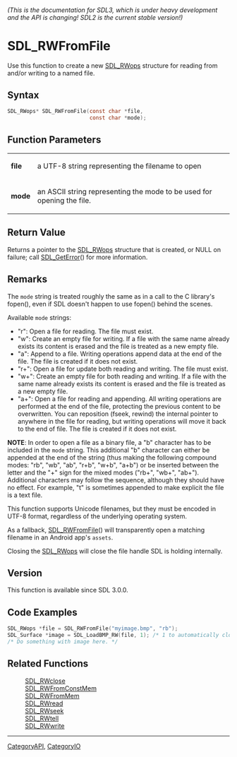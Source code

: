 ====== (This is the documentation for SDL3, which is under heavy development and the API is changing! SDL2 is the current stable version!) ======
= SDL_RWFromFile =

Use this function to create a new [[SDL_RWops]] structure for reading from and/or writing to a named file.

== Syntax ==

<syntaxhighlight lang='c'>
SDL_RWops* SDL_RWFromFile(const char *file,
                          const char *mode);
</syntaxhighlight>

== Function Parameters ==

{|
|'''file'''
|a UTF-8 string representing the filename to open
|-
|'''mode'''
|an ASCII string representing the mode to be used for opening the file.
|}

== Return Value ==

Returns a pointer to the [[SDL_RWops]] structure that is created, or NULL
on failure; call [[SDL_GetError]]() for more information.

== Remarks ==

The <code>mode</code> string is treated roughly the same as in a call to
the C library's fopen(), even if SDL doesn't happen to use fopen() behind
the scenes.

Available <code>mode</code> strings:

* "r": Open a file for reading. The file must exist.
* "w": Create an empty file for writing. If a file with the same name already exists its content is erased and the file is treated as a new empty file.
* "a": Append to a file. Writing operations append data at the end of the file. The file is created if it does not exist.
* "r+": Open a file for update both reading and writing. The file must exist.
* "w+": Create an empty file for both reading and writing. If a file with the same name already exists its content is erased and the file is treated as a new empty file.
* "a+": Open a file for reading and appending. All writing operations are performed at the end of the file, protecting the previous content to be overwritten. You can reposition (fseek, rewind) the internal pointer to anywhere in the file for reading, but writing operations will move it back to the end of file. The file is created if it does not exist.

'''NOTE''': In order to open a file as a binary file, a "b" character has
to be included in the <code>mode</code> string. This additional "b"
character can either be appended at the end of the string (thus making the
following compound modes: "rb", "wb", "ab", "r+b", "w+b", "a+b") or be
inserted between the letter and the "+" sign for the mixed modes ("rb+",
"wb+", "ab+"). Additional characters may follow the sequence, although they
should have no effect. For example, "t" is sometimes appended to make
explicit the file is a text file.

This function supports Unicode filenames, but they must be encoded in UTF-8
format, regardless of the underlying operating system.

As a fallback, [[SDL_RWFromFile]]() will transparently open a matching
filename in an Android app's <code>assets</code>.

Closing the [[SDL_RWops]] will close the file handle SDL is holding
internally.

== Version ==

This function is available since SDL 3.0.0.

== Code Examples ==

<syntaxhighlight lang='c++'>
SDL_RWops *file = SDL_RWFromFile("myimage.bmp", "rb");
SDL_Surface *image = SDL_LoadBMP_RW(file, 1); /* 1 to automatically close the RWops. */
/* Do something with image here. */
</syntaxhighlight>

== Related Functions ==

:[[SDL_RWclose]]
:[[SDL_RWFromConstMem]]
:[[SDL_RWFromMem]]
:[[SDL_RWread]]
:[[SDL_RWseek]]
:[[SDL_RWtell]]
:[[SDL_RWwrite]]

----
[[CategoryAPI]], [[CategoryIO]]


